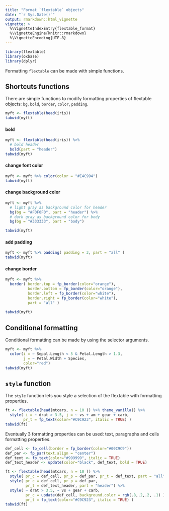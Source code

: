 ```yaml
---
title: "Format `flextable` objects"
date: "`r Sys.Date()`"
output: rmarkdown::html_vignette
vignette: >
  %\VignetteIndexEntry{flextable_format}
  %\VignetteEngine{knitr::rmarkdown}
  %\VignetteEncoding{UTF-8}
---
```


```r
library(flextable)
library(oxbase)
library(dplyr)
```


Formatting `flextable` can be made with simple functions. 


## Shortcuts functions

There are simple functions to modify formatting properties of flextable objects: `bg`, `bold`, `border`, `color`, `padding`.

```r
myft <- flextable(head(iris))
tabwid(myft)
```

#### bold

```r
myft <- flextable(head(iris)) %>% 
  # bold header
  bold(part = "header") 
tabwid(myft)
```

#### change font color

```r
myft <- myft %>% color(color = "#E4C994")
tabwid(myft)
```

#### change background color

```r
myft <- myft %>% 
  # light gray as background color for header
  bg(bg = "#F0F0F0", part = "header") %>% 
  # dark gray as background color for body
  bg(bg = "#333333", part = "body")

tabwid(myft)
```

#### add padding

```r
myft <- myft %>% padding( padding = 3, part = "all" )
tabwid(myft)
```

#### change border

```r
myft <- myft %>% 
  border( border.top = fp_border(color="orange"), 
          border.bottom = fp_border(color="orange"), 
          border.left = fp_border(color="white"), 
          border.right = fp_border(color="white"), 
          part = "all" )
  
tabwid(myft)
```


## Conditional formatting


Conditional formatting can be made by using the selector arguments.

```r
myft <- myft %>% 
  color(i = ~ Sepal.Length < 5 & Petal.Length > 1.3, 
        j = ~ Petal.Width + Species, 
        color="red") 
tabwid(myft)
```



## `style` function

The `style` function lets you style a selection of the flextable with formatting properties.


```r
ft <- flextable(head(mtcars, n = 10 )) %>% theme_vanilla() %>% 
  style( i = ~ drat > 3.5, j = ~ vs + am + gear + carb, 
        pr_t = fp_text(color="#C9C923", italic = TRUE) )
tabwid(ft)
```

Eventually 3 formatting properties can be used: text, paragraphs and cells formatting properties.


```r
def_cell <- fp_cell(border = fp_border(color="#00C9C9"))
def_par <- fp_par(text.align = "center")
def_text <- fp_text(color="#999999", italic = TRUE)
def_text_header <- update(color="black", def_text, bold = TRUE)

ft <- flextable(head(mtcars, n = 10 )) %>% 
  style( pr_c = def_cell, pr_p = def_par, pr_t = def_text, part = "all") %>% 
  style( pr_c = def_cell, pr_p = def_par, 
         pr_t = def_text_header, part = "header") %>% 
  style( ~ drat > 3.5, ~ vs + gear + carb, 
         pr_c = update(def_cell, background.color = rgb(.8,.2,.2, .1) ), 
         pr_t = fp_text(color="#C9C923", italic = TRUE) )
tabwid(ft)
```

